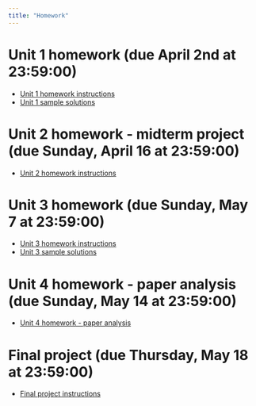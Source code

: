 ```yaml
---
title: "Homework"
---
```


# Unit 1 homework (due April 2nd at 23:59:00)

-   [Unit 1 homework instructions](homeworks/Unit 1 Homework/homework1.zip)
-   [Unit 1 sample solutions](homeworks/Unit 1 Homework/homework1.solutions.zip)

# Unit 2 homework - midterm project (due Sunday, April 16 at 23:59:00)

-   [Unit 2 homework instructions](homeworks/Unit 2 Homework - Midterm/midterm.zip)

# Unit 3 homework (due Sunday, May 7 at 23:59:00)

-  [Unit 3 homework instructions](homeworks/Unit 3 Homework/unit.3.homework.zip)
-  [Unit 3 sample solutions](homeworks/Unit 3 Homework/unit.3.homework.solutions.zip)

# Unit 4 homework - paper analysis (due Sunday, May 14 at 23:59:00)

-   [Unit 4 homework - paper analysis](homeworks/Unit 4 Homework - Paper Analysis/unit.4.homework.zip)

# Final project (due Thursday, May 18 at 23:59:00)

-   [Final project instructions](homeworks/Final Project/final.project.zip)
